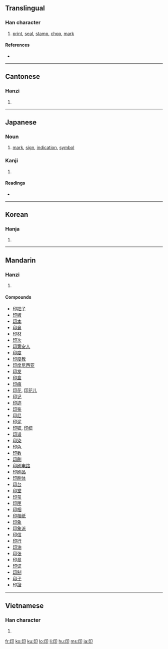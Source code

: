 ==Translingual==

===Han character===
{{Han char|rn=26|rad=卩|as=04|sn=6|four=7772<sub>0</sub>|canj=竹心尸中 (HPSL)}}

# [[print]], [[seal]], [[stamp]], [[chop]], [[mark]]

====References====
* {{Han ref|kx=0159.100|dkj=02848|dj=0363.160|hdz=10312.020|uh=5370|ud=21360|bh=A64C|bd=42572}}

----

==Cantonese==

===Hanzi===
{{yue-hanzi|jyut=|y=yan3}}

# {{defn|Cantonese|sort=卩04}}

----

==Japanese==

===Noun===
{{ja-noun|k|hira=しるし|rom=shirushi}}

# [[mark]], [[sign]], [[indication]], [[symbol]]

===Kanji===
{{ja-kanji|grade=4|rs=卩04}}

# {{defn|Japanese}}

====Readings====
* {{ja-readings|on=[[いん]] (in)|kun=[[しるし]] (shirushi)}}

----

==Korean==

===Hanja===
{{ko-hanja|hangeul=[[인]], [[끋]]|rv=in, kkeut|mr=in, kkŭt}}

# {{defn|Korean|sort=卩04}}

----

==Mandarin==

===Hanzi===
{{cmn-hanzi|pin=[[yìn]] ([[yin4]])|wg=yin<sup>4</sup>}}

# {{defn|Mandarin|sort=卩04}}

====Compounds====
* [[印把子]]
* [[印版]]
* [[印本]]
* [[印鼻]]
* [[印材]]
* [[印次]]
* [[印第安人]]
* [[印度]]
* [[印度教]]
* [[印度尼西亚]]
* [[印发]]
* [[印盒]]
* [[印痕]]
* [[印花]], [[印花儿]]
* [[印记]]
* [[印迹]]
* [[印鉴]]
* [[印尼]]
* [[印泥]]
* [[印钮]], [[印纽]]
* [[印谱]]
* [[印染]]
* [[印色]]
* [[印数]]
* [[印刷]]
* [[印刷电路]]
* [[印刷品]]
* [[印刷体]]
* [[印台]]
* [[印堂]]
* [[印玺]]
* [[印匣]]
* [[印相]]
* [[印相纸]]
* [[印象]]
* [[印象派]]
* [[印信]]
* [[印行]]
* [[印油]]
* [[印张]]
* [[印章]]
* [[印证]]
* [[印制]]
* [[印子]]
* [[印證]]

----

==Vietnamese==

===Han character===
{{vi-hantu|[[ấn]], [[in]], [[ắng]]|rs=卩04}}

# {{defn|Vietnamese|sort=卩04}}

[[fr:印]]
[[ko:印]]
[[ku:印]]
[[lo:印]]
[[li:印]]
[[hu:印]]
[[ms:印]]
[[ja:印]]